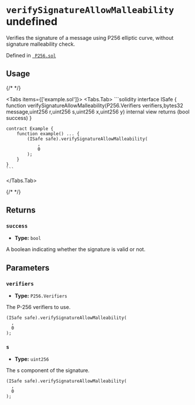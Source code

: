 

<LegacyCallout />

# `verifySignatureAllowMalleability` undefined



Verifies the signature of a message using P256 elliptic curve, without signature
malleability check.




Defined in [` P256.sol`](https://github.com/safe-global/safe-modules/tree/passkey/v0.2.1/modules/passkey/contracts/libraries/P256.sol#L100)


## Usage

{/* <!-- vale off --> */}

<Tabs items={['example.sol']}>
  <Tabs.Tab>
    ```solidity
    interface ISafe {
        function verifySignatureAllowMalleability(P256.Verifiers verifiers,bytes32 message,uint256 r,uint256 s,uint256 x,uint256 y) internal view returns (bool success)
    }

    contract Example {
        function example() ... {
            (ISafe safe).verifySignatureAllowMalleability(
                ,
                0
            );
        }
    }
    ```
  </Tabs.Tab>
</Tabs>

{/* <!-- vale on --> */}

## Returns

### `success`

  - **Type:** `bool`

  A boolean indicating whether the signature is valid or not.




## Parameters

### `verifiers`

  - **Type:** `P256.Verifiers`

  The P-256 verifiers to use.

  ```solidity focus=2
  (ISafe safe).verifySignatureAllowMalleability(
    ,
    0
  );
  ```


### `s`

  - **Type:** `uint256`

  The s component of the signature.

  ```solidity focus=3
  (ISafe safe).verifySignatureAllowMalleability(
    ,
    0
  );
  ```





